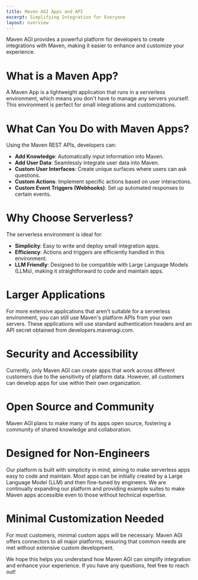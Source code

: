 ```yaml
---
title: Maven AGI Apps and API
excerpt: Simplifying Integration for Everyone
layout: overview
---
```


Maven AGI provides a powerful platform for developers to create integrations with Maven, making it easier to enhance and customize your experience.

# What is a Maven App?

A Maven App is a lightweight application that runs in a serverless environment, which means you don't have to manage any servers yourself. This environment is perfect for small integrations and customizations.

# What Can You Do with Maven Apps?

Using the Maven REST APIs, developers can:

- **Add Knowledge**: Automatically input information into Maven.
- **Add User Data**: Seamlessly integrate user data into Maven.
- **Custom User Interfaces**: Create unique surfaces where users can ask questions.
- **Custom Actions**: Implement specific actions based on user interactions.
- **Custom Event Triggers (Webhooks)**: Set up automated responses to certain events.

# Why Choose Serverless?

The serverless environment is ideal for:

- **Simplicity**: Easy to write and deploy small integration apps.
- **Efficiency**: Actions and triggers are efficiently handled in this environment.
- **LLM Friendly**: Designed to be compatible with Large Language Models (LLMs), making it straightforward to code and maintain apps.

# Larger Applications

For more extensive applications that aren't suitable for a serverless environment, you can still use Maven's platform APIs from your own servers. These applications will use standard authentication headers and an API secret obtained from developers.mavenagi.com.

# Security and Accessibility

Currently, only Maven AGI can create apps that work across different customers due to the sensitivity of platform data. However, all customers can develop apps for use within their own organization.

# Open Source and Community

Maven AGI plans to make many of its apps open source, fostering a community of shared knowledge and collaboration.

# Designed for Non-Engineers

Our platform is built with simplicity in mind, aiming to make serverless apps easy to code and maintain. Most apps can be initially created by a Large Language Model (LLM) and then fine-tuned by engineers. We are continually expanding our platform and providing example suites to make Maven apps accessible even to those without technical expertise.

# Minimal Customization Needed

For most customers, minimal custom apps will be necessary. Maven AGI offers connectors to all major platforms, ensuring that common needs are met without extensive custom development.

We hope this helps you understand how Maven AGI can simplify integration and enhance your experience. If you have any questions, feel free to reach out!
